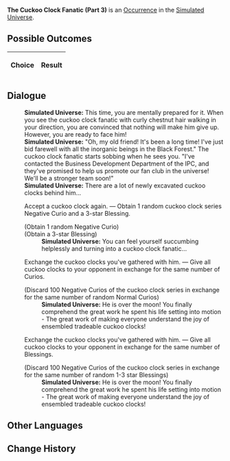 {{Simulated Universe Event Infobox
|title         = The Cuckoo Clock Fanatic (Part 3)
|image         = Random Event Twin.png
|type          =
|domains_su    = Occurrence
|domains_ext   = Occurrence
|domains_swarm = 
|domains_gng   = 
|requirements  =
|prev          = {{tx}}
|next          = {{tx}}
|indexRewards  =
|characters    = 
}}
'''The Cuckoo Clock Fanatic (Part 3)''' is an [[Simulated Universe/Occurrence|Occurrence]] in the [[Simulated Universe]].

==Possible Outcomes==
{| class="article-table"
!Choice
!Result

|}

<!--
==Gameplay Notes==

-->
==Dialogue==
{{Dialogue Start}}
:'''Simulated Universe:''' This time, you are mentally prepared for it. When you see the cuckoo clock fanatic with curly chestnut hair walking in your direction, you are convinced that nothing will make him give up. However, you are ready to face him!
:'''Simulated Universe:''' "Oh, my old friend! It's been a long time! I've just bid farewell with all the inorganic beings in the Black Forest." The cuckoo clock fanatic starts sobbing when he sees you. "I've contacted the Business Development Department of the IPC, and they've promised to help us promote our fan club in the universe! We'll be a stronger team soon!"
:'''Simulated Universe:''' There are a lot of newly excavated cuckoo clocks behind him...
:{{DIcon|Star}} Accept a cuckoo clock again. &mdash; Obtain 1 random cuckoo clock series Negative Curio and a 3-star Blessing.
:;(Obtain 1 random Negative Curio)
:;(Obtain a 3-star Blessing)
::'''Simulated Universe:''' You can feel yourself succumbing helplessly and turning into a cuckoo clock fanatic...
:{{DIcon|Star}} Exchange the cuckoo clocks you've gathered with him. &mdash; Give all cuckoo clocks to your opponent in exchange for the same number of Curios.
:;(Discard 100 Negative Curios of the cuckoo clock series in exchange for the same number of random Normal Curios)
::'''Simulated Universe:''' He is over the moon! You finally comprehend the great work he spent his life setting into motion - The great work of making everyone understand the joy of ensembled tradeable cuckoo clocks!
:{{DIcon|Star}} Exchange the cuckoo clocks you've gathered with him. &mdash; Give all cuckoo clocks to your opponent in exchange for the same number of Blessings.
:;(Discard 100 Negative Curios of the cuckoo clock series in exchange for the same number of random 1-3 star Blessings)
::'''Simulated Universe:''' He is over the moon! You finally comprehend the great work he spent his life setting into motion - The great work of making everyone understand the joy of ensembled tradeable cuckoo clocks!
{{Dialogue End}}

==Other Languages==
{{Other Languages
|en    = The Cuckoo Clock Fanatic (Part 3)
|zhs   = 咕咕钟狂热粉丝（其三）
|zht   = 咕咕鐘狂熱愛好者（其三）
|ja    = 鳩時計の熱狂的ファン（3）
|ko    = 뻐꾸기 시계의 광팬 (3)
|es    = El fanático del reloj de cuco III
|fr    = Collectionneur de coucous (partie 3)
|ru    = Фанат часов с кукушкой III
|th    = แฟนคลับผู้คลั่งไคล้ Cuckoo Clock (3)
|vi    = Fan Cuồng Đồng Hồ Cúc Cu 3
|de    = Der Kuckucksuhren-Fanatiker (Teil 3)
|id    = Fanatik Jam Cuckoo (3)
|pt    = O Fanático dos Relógios Cuco (Parte 3)
}}

==Change History==
{{Change History|1.0}}
